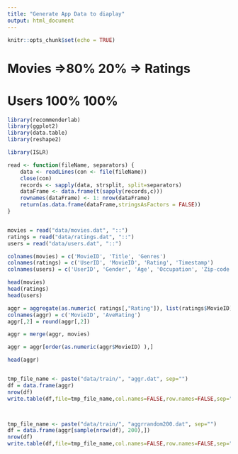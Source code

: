 ```yaml
---
title: "Generate App Data to diaplay"
output: html_document
---
```


```r
knitr::opts_chunk$set(echo = TRUE)
```



# Movies   =>80%   20% => Ratings 
# Users     100%  100%
```r
library(recommenderlab)
library(ggplot2)
library(data.table)
library(reshape2)

library(ISLR)
```

```r
read <- function(fileName, separators) {
    data <- readLines(con <- file(fileName))
    close(con)
    records <- sapply(data, strsplit, split=separators)
    dataFrame <- data.frame(t(sapply(records,c)))
    rownames(dataFrame) <- 1: nrow(dataFrame)
    return(as.data.frame(dataFrame,stringsAsFactors = FALSE))
}


movies = read("data/movies.dat", "::")
ratings = read("data/ratings.dat", "::")
users = read("data/users.dat", "::")

colnames(movies) = c('MovieID', 'Title', 'Genres')
colnames(ratings) = c('UserID', 'MovieID', 'Rating', 'Timestamp')
colnames(users) = c('UserID', 'Gender', 'Age', 'Occupation', 'Zip-code')

head(movies)
head(ratings)
head(users)
```


```r
aggr = aggregate(as.numeric( ratings[,"Rating"]), list(ratings$MovieID), mean)
colnames(aggr) = c('MovieID', 'AveRating')
aggr[,2] = round(aggr[,2])

aggr = merge(aggr, movies)

aggr = aggr[order(as.numeric(aggr$MovieID) ),]

head(aggr)


tmp_file_name <- paste("data/train/", "aggr.dat", sep="")
df = data.frame(aggr)
nrow(df)
write.table(df,file=tmp_file_name,col.names=FALSE,row.names=FALSE,sep="::",quote=FALSE)



tmp_file_name <- paste("data/train/", "aggrrandom200.dat", sep="")
df = data.frame(aggr[sample(nrow(df), 200),])
nrow(df)
write.table(df,file=tmp_file_name,col.names=FALSE,row.names=FALSE,sep="::",quote=FALSE)

```